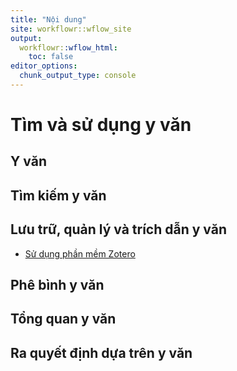 ```yaml
---
title: "Nội dung"
site: workflowr::wflow_site
output:
  workflowr::wflow_html:
    toc: false
editor_options:
  chunk_output_type: console
---
```


# Tìm và sử dụng y văn

## Y văn
## Tìm kiếm y văn
## Lưu trữ, quản lý và trích dẫn y văn

* [Sử dụng phần mềm Zotero](https://decidelab.github.io/using_evidence/Zotero.html)

## Phê bình y văn
## Tổng quan y văn
## Ra quyết định dựa trên y văn
